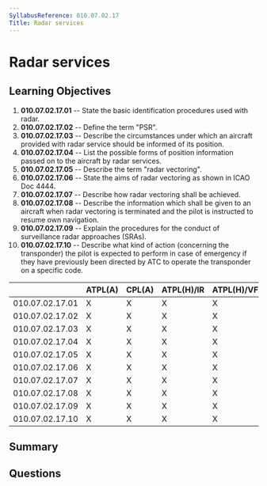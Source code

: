 ```yaml
---
SyllabusReference: 010.07.02.17
Title: Radar services
---
```


# Radar services

## Learning Objectives

1.  **010.07.02.17.01** -- State the basic identification procedures used with
    radar.
2.  **010.07.02.17.02** -- Define the term "PSR".
3.  **010.07.02.17.03** -- Describe the circumstances under which an aircraft
    provided with radar service should be informed of its position.
4.  **010.07.02.17.04** -- List the possible forms of position information passed
    on to the aircraft by radar services.
5.  **010.07.02.17.05** -- Describe the term "radar vectoring".
6.  **010.07.02.17.06** -- State the aims of radar vectoring as shown in ICAO
    Doc 4444.
7.  **010.07.02.17.07** -- Describe how radar vectoring shall be achieved.
8.  **010.07.02.17.08** -- Describe the information which shall be given to an
    aircraft when radar vectoring is terminated and the pilot is instructed to
    resume own navigation.
9.  **010.07.02.17.09** -- Explain the procedures for the conduct of surveillance
    radar approaches (SRAs).
10. **010.07.02.17.10** -- Describe what kind of action (concerning the
    transponder) the pilot is expected to perform in case of emergency if they
    have previously been directed by ATC to operate the transponder on a
    specific code.

|                 | ATPL(A) | CPL(A) | ATPL(H)/IR | ATPL(H)/VFR | CPL(H) | IR | CBIR(A) |
| --------------- | ------- | ------ | ---------- | ----------- | ------ | -- | ------- |
| 010.07.02.17.01 | X       | X      | X          | X           | X      | X  | X       |
| 010.07.02.17.02 | X       | X      | X          | X           | X      | X  | X       |
| 010.07.02.17.03 | X       | X      | X          | X           | X      | X  | X       |
| 010.07.02.17.04 | X       | X      | X          | X           | X      | X  | X       |
| 010.07.02.17.05 | X       | X      | X          | X           | X      | X  | X       |
| 010.07.02.17.06 | X       | X      | X          | X           | X      | X  | X       |
| 010.07.02.17.07 | X       | X      | X          | X           | X      | X  | X       |
| 010.07.02.17.08 | X       | X      | X          | X           | X      | X  | X       |
| 010.07.02.17.09 | X       | X      | X          | X           | X      | X  | X       |
| 010.07.02.17.10 | X       | X      | X          | X           | X      | X  | X       |

## Summary

## Questions
